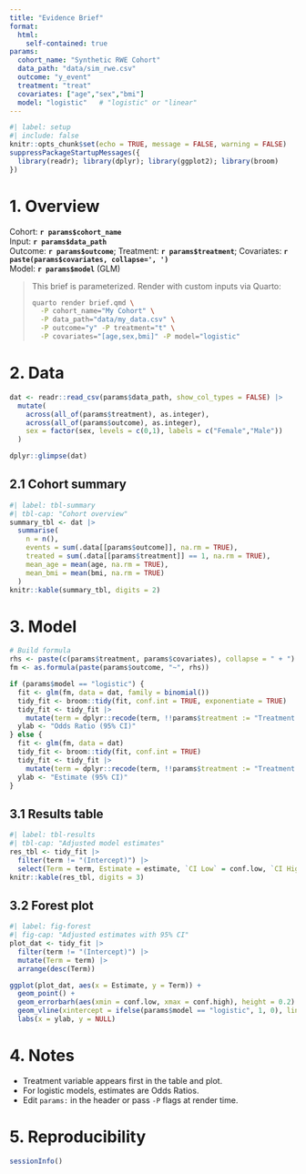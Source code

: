 ```yaml
---
title: "Evidence Brief"
format:
  html:
    self-contained: true
params:
  cohort_name: "Synthetic RWE Cohort"
  data_path: "data/sim_rwe.csv"
  outcome: "y_event"
  treatment: "treat"
  covariates: ["age","sex","bmi"]
  model: "logistic"   # "logistic" or "linear"
---
```


```r
#| label: setup
#| include: false
knitr::opts_chunk$set(echo = TRUE, message = FALSE, warning = FALSE)
suppressPackageStartupMessages({
  library(readr); library(dplyr); library(ggplot2); library(broom)
})
```

# 1. Overview

Cohort: **`r params$cohort_name`**  
Input: **`r params$data_path`**  
Outcome: **`r params$outcome`**; Treatment: **`r params$treatment`**; Covariates: **`r paste(params$covariates, collapse=', ')`**  
Model: **`r params$model`** (GLM)

> This brief is parameterized. Render with custom inputs via Quarto:
> 
> ```bash
> quarto render brief.qmd \
>   -P cohort_name="My Cohort" \
>   -P data_path="data/my_data.csv" \
>   -P outcome="y" -P treatment="t" \
>   -P covariates="[age,sex,bmi]" -P model="logistic"
> ```

# 2. Data

```r
dat <- readr::read_csv(params$data_path, show_col_types = FALSE) |>
  mutate(
    across(all_of(params$treatment), as.integer),
    across(all_of(params$outcome), as.integer),
    sex = factor(sex, levels = c(0,1), labels = c("Female","Male"))
  )

dplyr::glimpse(dat)
```

## 2.1 Cohort summary

```r
#| label: tbl-summary
#| tbl-cap: "Cohort overview"
summary_tbl <- dat |>
  summarise(
    n = n(),
    events = sum(.data[[params$outcome]], na.rm = TRUE),
    treated = sum(.data[[params$treatment]] == 1, na.rm = TRUE),
    mean_age = mean(age, na.rm = TRUE),
    mean_bmi = mean(bmi, na.rm = TRUE)
  )
knitr::kable(summary_tbl, digits = 2)
```

# 3. Model

```r
# Build formula
rhs <- paste(c(params$treatment, params$covariates), collapse = " + ")
fm <- as.formula(paste(params$outcome, "~", rhs))

if (params$model == "logistic") {
  fit <- glm(fm, data = dat, family = binomial())
  tidy_fit <- broom::tidy(fit, conf.int = TRUE, exponentiate = TRUE)
  tidy_fit <- tidy_fit |>
    mutate(term = dplyr::recode(term, !!params$treatment := "Treatment (OR)"))
  ylab <- "Odds Ratio (95% CI)"
} else {
  fit <- glm(fm, data = dat)
  tidy_fit <- broom::tidy(fit, conf.int = TRUE)
  tidy_fit <- tidy_fit |>
    mutate(term = dplyr::recode(term, !!params$treatment := "Treatment (beta)"))
  ylab <- "Estimate (95% CI)"
}
```

## 3.1 Results table

```r
#| label: tbl-results
#| tbl-cap: "Adjusted model estimates"
res_tbl <- tidy_fit |>
  filter(term != "(Intercept)") |>
  select(Term = term, Estimate = estimate, `CI Low` = conf.low, `CI High` = conf.high, `p` = p.value)
knitr::kable(res_tbl, digits = 3)
```

## 3.2 Forest plot

```r
#| label: fig-forest
#| fig-cap: "Adjusted estimates with 95% CI"
plot_dat <- tidy_fit |>
  filter(term != "(Intercept)") |>
  mutate(Term = term) |>
  arrange(desc(Term))

ggplot(plot_dat, aes(x = Estimate, y = Term)) +
  geom_point() +
  geom_errorbarh(aes(xmin = conf.low, xmax = conf.high), height = 0.2) +
  geom_vline(xintercept = ifelse(params$model == "logistic", 1, 0), linetype = "dashed") +
  labs(x = ylab, y = NULL)
```

# 4. Notes

- Treatment variable appears first in the table and plot.
- For logistic models, estimates are Odds Ratios.
- Edit `params:` in the header or pass `-P` flags at render time.

# 5. Reproducibility

```r
sessionInfo()
```
